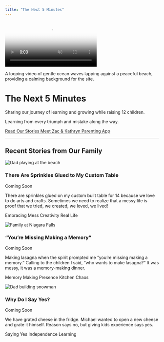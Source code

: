 ```yaml
---
title: "The Next 5 Minutes"
---
```


::: {.hero-video-section}

<div class="video-container">
  <video
    autoplay
    muted
    loop
    playsinline
    class="hero-video"
    aria-label="Relaxing beach waves background video"
    preload="metadata"
    poster="images/beach-waves-poster.jpg">
    <source src="images/beach-waves.mp4" type="video/mp4">
    <source src="images/beach-waves.webm" type="video/webm">
    <img src="images/beach-waves-fallback.jpg" alt="Peaceful beach waves" aria-describedby="video-description">
  </video>
  <div class="video-overlay"></div>
  <span id="video-description" class="sr-only">A looping video of gentle ocean waves lapping against a peaceful beach, providing a calming background for the site.</span>
</div>

<div class="hero-content">
<h1 class="hero-title">The Next 5 Minutes</h1>
<p class="hero-tagline">Sharing our journey of learning and growing while raising 12 children.</p>
<p class="hero-subtitle">Learning from every triumph and mistake along the way.</p>

<div class="hero-buttons">
<a href="blog.qmd" class="btn btn-primary btn-lg">
<i class="fas fa-heart"></i> Read Our Stories
</a>
<a href="authors.qmd" class="btn btn-outline-light btn-lg">
<i class="fas fa-users"></i> Meet Zac & Kathryn
</a>
<a href="parenting-app.qmd" class="btn btn-outline-light btn-lg">
<i class="fas fa-mobile-alt"></i> Parenting App
</a>
</div>
</div>

:::

<hr class="section-divider">

## Recent Stories from Our Family

::: {.blog-preview}

<div class="blog-grid">
<div class="blog-card">
<img src="images/dad-beach.jpg" alt="Dad playing at the beach" class="blog-image">
<div class="blog-card-header">
<h3><i class="fas fa-sparkles"></i> There Are Sprinkles Glued to My Custom Table</h3>
<span class="blog-date">Coming Soon</span>
</div>
<p class="blog-excerpt">There are sprinkles glued on my custom built table for 14 because we love to do arts and crafts. Sometimes we need to realize that a messy life is proof that we tried, we created, we loved, we lived!</p>
<div class="blog-tags">
<span class="tag">Embracing Mess</span>
<span class="tag">Creativity</span>
<span class="tag">Real Life</span>
</div>
</div>

<div class="blog-card">
<img src="images/family-niagrafalls.jpg" alt="Family at Niagara Falls" class="blog-image">
<div class="blog-card-header">
<h3><i class="fas fa-heart"></i> "You're Missing Making a Memory"</h3>
<span class="blog-date">Coming Soon</span>
</div>
<p class="blog-excerpt">Making lasagna when the spirit prompted me "you're missing making a memory." Calling to the children I said, "who wants to make lasagna?" It was messy, it was a memory-making dinner.</p>
<div class="blog-tags">
<span class="tag">Memory Making</span>
<span class="tag">Presence</span>
<span class="tag">Kitchen Chaos</span>
</div>
</div>

<div class="blog-card">
<img src="images/dad-snowman.jpg" alt="Dad building snowman" class="blog-image">
<div class="blog-card-header">
<h3><i class="fas fa-question-circle"></i> Why Do I Say Yes?</h3>
<span class="blog-date">Coming Soon</span>
</div>
<p class="blog-excerpt">We have grated cheese in the fridge. Michael wanted to open a new cheese and grate it himself. Reason says no, but giving kids experience says yes.</p>
<div class="blog-tags">
<span class="tag">Saying Yes</span>
<span class="tag">Independence</span>
<span class="tag">Learning</span>
</div>
</div>
</div>

:::

